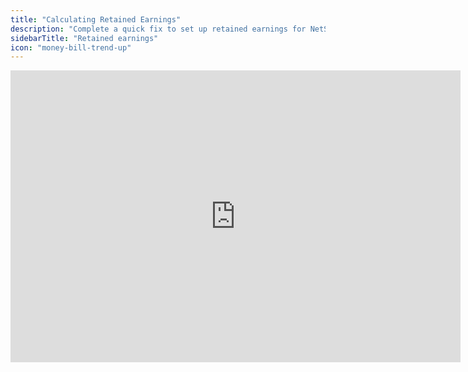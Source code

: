 ```yaml
---
title: "Calculating Retained Earnings"
description: "Complete a quick fix to set up retained earnings for NetSuite, Xero, or QuickBooks Online."
sidebarTitle: "Retained earnings"
icon: "money-bill-trend-up"
---
```


<iframe width="720" height="467" src="https://www.loom.com/embed/86851929be07475784339fee88cf08f8?sid=782c952f-8e50-48c2-8b72-2a04cde18df5" frameborder="0" webkitallowfullscreen mozallowfullscreen allowfullscreen />

When importing your chart of accounts from Oracle NetSuite, Xero, or QuickBooks Online, Francis does not currently include a Retained Earnings account. Manually calculating retained earnings is therefore necessary in your balance sheet for these entities.

<Info>
  Including retained earnings for Netsuite, Xero and Quickbooks Online is scheduled for release during 2025. If you have questions about this upcoming feature, feel free to reach out at [support@francis.app](mailto:support@francis.app).
</Info>

Retained earnings are calculated by adding net profit (or loss) to the prior period’s retained earnings balance:

```typescript
// Basic example
= "Retained earnings"[-1] + "Net profit"[0]
```

If currency conversion is enabled on your NetSuite, Xero, or Quickbooks connection, the retained earnings formula must account for differences between average and closing exchange rates:

1. **Retained earnings (starting value):** Adjust to the new month’s closing exchange rate.

2. **Net profit (current month):** Convert from the average exchange rate to the closing rate.

```typescript
// Currency conversion example
= "Retained earnings"[-1] / "Exchange rate - closing"[-1] * "Exchange rate - closing"[0] 
+ "Net profit"[0] / "Exchange rate - avg"[0] * "Exchange rate - closing"[0]
```